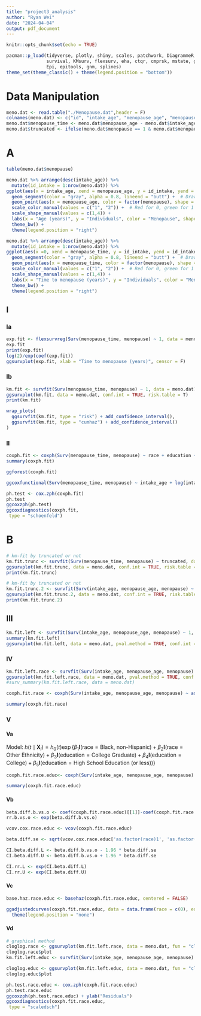 ```yaml
---
title: "project3_analysis"
author: "Ryan Wei"
date: "2024-04-04"
output: pdf_document
---
```


```r
knitr::opts_chunk$set(echo = TRUE)
```

```r
pacman::p_load(tidyverse, plotly, shiny, scales, patchwork, DiagrammeR,
               survival, KMsurv, flexsurv, eha, ctqr, cmprsk, mstate, ggsurvfit, survminer, 
               Epi, epitools, gnm, splines)
theme_set(theme_classic() + theme(legend.position = "bottom"))
```

# Data Manipulation

```r
meno.dat <- read.table("./Menopause.dat",header = F)
colnames(meno.dat) <- c("id", "intake_age", "menopause_age", "menopause", "race", "education")
meno.dat$menopause_time <- meno.dat$menopause_age - meno.dat$intake_age
meno.dat$truncated <- ifelse(meno.dat$menopause == 1 & meno.dat$menopause_time <= 1, 1, 0)
```

# A


```r
table(meno.dat$menopause)
```


```r
meno.dat %>% arrange(desc(intake_age)) %>% 
  mutate(id_intake = 1:nrow(meno.dat)) %>% 
ggplot(aes(x = intake_age, xend = menopause_age, y = id_intake, yend = id_intake)) +
  geom_segment(color = "gray", alpha = 0.8, lineend = "butt") +  # Draw the line segments
  geom_point(aes(x = menopause_age, color = factor(menopause), shape = factor(menopause)), size = 1, show.legend = T) +  
  scale_color_manual(values = c("1", "2")) +  # Red for 0, green for 1
  scale_shape_manual(values = c(1,4)) +
  labs(x = "Age (years)", y = "Individuals", color = "Menopause", shape = "Menopause") +
  theme_bw() +
  theme(legend.position = "right")
```

```r
meno.dat %>% arrange(desc(intake_age)) %>% 
  mutate(id_intake = 1:nrow(meno.dat)) %>% 
ggplot(aes(x =0, xend = menopause_time, y = id_intake, yend = id_intake)) +
  geom_segment(color = "gray", alpha = 0.8, lineend = "butt") +  # Draw the line segments
  geom_point(aes(x = menopause_time, color = factor(menopause), shape = factor(menopause)), size = 1, show.legend = T) +  
  scale_color_manual(values = c("1", "2")) +  # Red for 0, green for 1
  scale_shape_manual(values = c(1,4)) +
  labs(x = "Time to menopause (years)", y = "Individuals", color = "Menopause", shape = "Menopause") +
  theme_bw() +
  theme(legend.position = "right")
```

## I

### Ia 

```r
exp.fit <- flexsurvreg(Surv(menopause_time, menopause) ~ 1, data = meno.dat, dist = "exponential")
exp.fit
print(exp.fit)
log(2)/exp(coef(exp.fit))
ggsurvplot(exp.fit, xlab = "Time to menopause (years)", censor = F)
```

### Ib

```r
km.fit <- survfit(Surv(menopause_time, menopause) ~ 1, data = meno.dat)
ggsurvplot(km.fit, data = meno.dat, conf.int = TRUE, risk.table = T) 
print(km.fit)
```
```r
wrap_plots(
  ggsurvfit(km.fit, type = "risk") + add_confidence_interval(),
  ggsurvfit(km.fit, type = "cumhaz") + add_confidence_interval()
)
```


### II

```r
coxph.fit <- coxph(Surv(menopause_time, menopause) ~ race + education + intake_age, data = meno.dat)
summary(coxph.fit)

ggforest(coxph.fit)

ggcoxfunctional(Surv(menopause_time, menopause) ~ intake_age + log(intake_age) + sqrt(intake_age), data = meno.dat)
```

```r
ph.test <- cox.zph(coxph.fit)
ph.test
ggcoxzph(ph.test)
ggcoxdiagnostics(coxph.fit,
 type = "schoenfeld")
```


# B

```r
# km-fit by truncated or not
km.fit.trunc <- survfit(Surv(menopause_time, menopause) ~ truncated, data = meno.dat)
ggsurvplot(km.fit.trunc, data = meno.dat, conf.int = TRUE, risk.table = T) 
print(km.fit.trunc)
```

```r
# km-fit by truncated or not
km.fit.trunc.2 <- survfit(Surv(intake_age, menopause_age, menopause) ~ truncated, data = meno.dat)
ggsurvplot(km.fit.trunc.2, data = meno.dat, conf.int = TRUE, risk.table = T) 
print(km.fit.trunc.2)
```

## III


```r
km.fit.left <- survfit(Surv(intake_age, menopause_age, menopause) ~ 1, data = meno.dat)
summary(km.fit.left)
ggsurvplot(km.fit.left, data = meno.dat, pval.method = TRUE, conf.int = TRUE,)
```

### IV

```r
km.fit.left.race <- survfit(Surv(intake_age, menopause_age, menopause) ~ race, data = meno.dat)
ggsurvplot(km.fit.left.race, data = meno.dat, pval.method = TRUE, conf.int = TRUE, censor = F, legend.labs = c("White, non-Hispanic", "Black, non-Hispanic", "Other Ethnicity"), legend.title = "Race")
#surv_summary(km.fit.left.race, data = meno.dat)
```


```r
coxph.fit.race <- coxph(Surv(intake_age, menopause_age, menopause) ~ as.factor(race), data = meno.dat)

summary(coxph.fit.race)
```

### V

#### Va

Model: $h(t\mid \mathbf{X}_i) = h_0(t)\exp\left\{\beta_1\mathbf{I}(\text{race} = \text{Black, non-Hispanic})+ \beta_2\mathbf{I}(\text{race} = \text{Other Ethnicity}) + \beta_3\mathbf{I}(\text{education} = \text{College Graduate}) + \beta_4\mathbf{I}(\text{education} = \text{College}) + \beta_5\mathbf{I}(\text{education} = \text{High School Education (or less)}) \right\}$

```r
coxph.fit.race.educ<- coxph(Surv(intake_age, menopause_age, menopause) ~ as.factor(race) + as.factor(education), data = meno.dat)

summary(coxph.fit.race.educ)
```

#### Vb

```r
beta.diff.b.vs.o <- coef(coxph.fit.race.educ)[[1]]-coef(coxph.fit.race.educ)[[2]]
rr.b.vs.o <- exp(beta.diff.b.vs.o)

vcov.cox.race.educ <- vcov(coxph.fit.race.educ)

beta.diff.se <- sqrt(vcov.cox.race.educ['as.factor(race)1', 'as.factor(race)1'] + vcov.cox.race.educ['as.factor(race)2', 'as.factor(race)2'] - 2 * vcov.cox.race.educ['as.factor(race)1', 'as.factor(race)2'])

CI.beta.diff.L <- beta.diff.b.vs.o - 1.96 * beta.diff.se 
CI.beta.diff.U <- beta.diff.b.vs.o + 1.96 * beta.diff.se

CI.rr.L <- exp(CI.beta.diff.L)
CI.rr.U <- exp(CI.beta.diff.U)
```

#### Vc

```r
base.haz.race.educ <- basehaz(coxph.fit.race.educ, centered = FALSE)

ggadjustedcurves(coxph.fit.race.educ, data = data.frame(race = c(0), education = c(0)), method = "single") +
  theme(legend.position = "none")
```

#### Vd

```r
# graphical method
cloglog.race <- ggsurvplot(km.fit.left.race, data = meno.dat, fun = "cloglog", xlim = c(40, 80), legend.labs = c("White, non-Hispanic", "Black, non-Hispanic", "Other Ethnicity"), legend.title = "Race") 
cloglog.race$plot
km.fit.left.educ <- survfit(Surv(intake_age, menopause_age, menopause) ~ as.factor(education), data = meno.dat)

cloglog.educ <- ggsurvplot(km.fit.left.educ, data = meno.dat, fun = "cloglog", xlim = c(40, 80), legend.labs = c("Post-Graduate", "College Graduate", "Some College", "High School Education(or less)"), legend.title = "Education") 
cloglog.educ$plot
```

```r
ph.test.race.educ <- cox.zph(coxph.fit.race.educ)
ph.test.race.educ
ggcoxzph(ph.test.race.educ) + ylab("Residuals")
ggcoxdiagnostics(coxph.fit.race.educ,
 type = "scaledsch")
```

